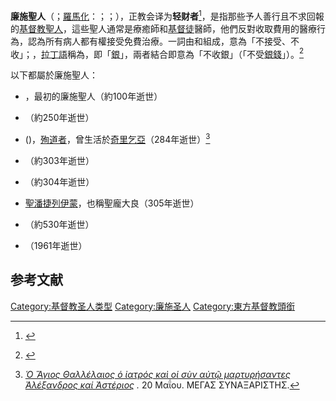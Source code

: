 {{expand|time=2017-03-19T00:28:18+00:00}}
{{multiple image
| align = right
| footer = 聖葛斯默（左）和聖達彌盎（右），來自[[聖伊什特萬王冠|聖伊什特萬王冠]]上的[[拜占庭藝術|拜占庭]][[琺琅|琺琅]]鑲嵌[[聖像|聖像]]。
| image1 = St Cosmas on the Holy Crown of Hungary.jpg
| width1 = 160<!--Do not modify. This provides the same length as the other image in the frame-->
| alt1 =
| caption1 = 
| image2 = St Damian on the Holy Crown of Hungary.jpg
| width2 = 156<!--Do not modify. This provides the same length as the other image in the frame-->
| alt2 =
| caption2 = 
}}
'''廉施聖人'''（{{lang-el|Άγιοι Ανάργυροι}}；[[羅馬化|羅馬化]]：{{lang|el-Latn|Ágioi Anárgyroi}}；{{lang-ru|бессребреник}}；{{lang-en|Holy Unmercenaries}}），正教会译为'''轻财者'''<ref>{{Cite book|title=东正教简明图解俄汉词典|publisher=俄罗斯正教会中华会馆|year=2021|isbn=9785604544587|location=莫斯科|pages=109}}</ref>，是指那些予人善行且不求回報的[[基督教聖人|基督教聖人]]，這些聖人通常是療癒師和[[基督徒|基督徒]]醫師，他們反對收取費用的醫療行為，認為所有病人都有權接受免費治療。{{lang|el-Latn|Anárgyro}}一詞由{{lang|el-Latn|ana}}和{{lang|el-Latn|argyros}}組成，{{lang|el-Latn|ana}}意為「不接受、不收」；{{lang|el-Latn|argyros}}，[[拉丁語|拉丁語]]稱為{{lang|la|argentum}}，即「[[銀|銀]]」，兩者結合即意為「不收銀」（「不受[[銀錢|銀錢]]」）。<ref>{{pt-br icon}} {{cite web |url=http://www.religicionario.com.br/portal/index.php?option=com_content&view=article&id=1965%3Aanargiros&Itemid=48 |title=Anárgiros |publisher=Religicionario |accessdate=2012-07-17 }}{{dead link|date=2018年2月 |bot=InternetArchiveBot |fix-attempted=yes }}</ref>

以下都屬於廉施聖人：
* {{tsl|en|Zenaida and Philonella|澤乃達和菲勒美拉}}，最初的廉施聖人（約100年逝世）
* {{tsl|en|Tryphon, Respicius, and Nympha|特里豐，雷斯畢修和林琺|聖特里豐}}（約250年逝世）
* {{tsl|es|Talaleo de Egea|廉施者泰勒臘烏斯}} ({{lang|en|Thalelaeus the Unmercenary}})，[[殉道者|殉道者]]，曾生活於[[奇里乞亞|奇里乞亞]]（284年逝世）<ref>{{el icon}} ''[http://www.synaxarion.gr/gr/sid/3278/sxsaintinfo.aspx Ὁ Ἅγιος Θαλλέλαιος ὁ ἰατρός καὶ οἱ σὺν αὐτῷ μαρτυρήσαντες Ἀλέξανδρος καί Ἀστέριος] {{Wayback|url=http://www.synaxarion.gr/gr/sid/3278/sxsaintinfo.aspx |date=20210616074243 }}.'' 20 Μαΐου. ΜΕΓΑΣ ΣΥΝΑΞΑΡΙΣΤΗΣ.</ref>
* {{tsl|en|Saints Cosmas and Damian|葛斯默和達彌盎}}（約303年逝世）
* {{tsl|en|Cyrus and John|賽魯斯和約翰}}（約304年逝世）
* [[聖潘捷列伊蒙|聖潘捷列伊蒙]]，也稱聖龐大良（305年逝世）
* {{tsl|en|Sampson the Hospitable|好客者桑普森}}（約530年逝世）
* {{tsl|en|Luka (Voyno-Yasenetsky)|路喀總主教}}（1961年逝世）

== 参考文献 ==
{{Reflist}}

[[Category:基督教圣人类型|Category:基督教圣人类型]]
[[Category:廉施圣人|Category:廉施圣人]]
[[Category:東方基督教頭銜|Category:東方基督教頭銜]]